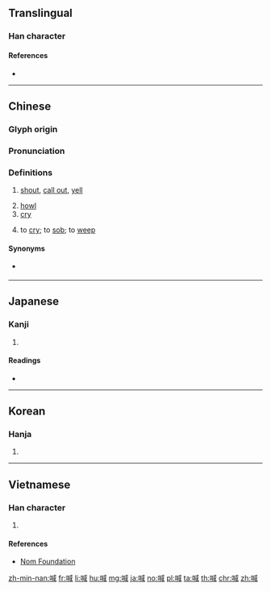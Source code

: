 {{character info/new}}
==Translingual==

===Han character===
{{Han char|rn=30|rad=口|as=09|sn=12|four=63050|canj=RIHR|ids=⿰口咸}}

====References====
* {{Han ref|kx=0197.330|dkj=03916|dj=0419.110|hdz=10651.110|uh=558A|ud=21898|bh=B3DB|bd=46043}}

----

==Chinese==
{{zh-forms}}

===Glyph origin===
{{Han etym}}

===Pronunciation===
{{zh-pron
|m=hǎn
|c=haam3
|h=pfs=ham/hêm
|mn=hiàm
|mn-t=ham3
|w=2he
|ma=y
|mc=y
|oc=y
|cat=v
}}

===Definitions===
{{zh-hanzi}}

# [[shout]], [[call out]], [[yell]]
#: {{zh-x|喊叫|to shout; to cry out}}
# [[howl]]
# [[cry]]
# {{lb|zh|Cantonese}} to [[cry]]; to [[sob]]; to [[weep]]
#: {{zh-x|喊 都 冇 眼淚|to '''cry''' without shedding tears|C}}

====Synonyms====
* {{sense|Cantonese: to cry}} {{q|Mandarin}} {{zh-l|哭}}

{{zh-cat|Beginning}}

----

==Japanese==

===Kanji===
{{ja-kanji|grade=|rs=口09}}

# {{defn|lang=ja|sort=口09}}

====Readings====
* {{ja-readings|on=[[かん]] (kan)|kun=[[さけぶ]] (sakebu)}}

----

==Korean==

===Hanja===
{{ko-hanja|hangeul=함|mr=ham}}

# {{defn|lang=ko|sort=口09}}

----

==Vietnamese==

===Han character===
{{vi-hantu|[[hảm]]|rs=口09}}

# {{defn|lang=vi|sort=口09}}

====References====
* [http://nomfoundation.org/common/nom_details.php?codepoint=558a Nom Foundation]

[[zh-min-nan:喊]]
[[fr:喊]]
[[li:喊]]
[[hu:喊]]
[[mg:喊]]
[[ja:喊]]
[[no:喊]]
[[pl:喊]]
[[ta:喊]]
[[th:喊]]
[[chr:喊]]
[[zh:喊]]